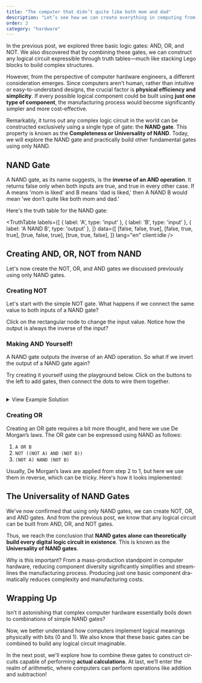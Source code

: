 ```yaml
---
title: "The computer that didn’t quite like both mom and dad"
description: "Let’s see how we can create everything in computing from just one simple function"
order: 3
category: "hardware"
---
```




In the previous post, we explored three basic logic gates: AND, OR, and NOT. We also discovered that by combining these gates, we can construct any logical circuit expressible through truth tables—much like stacking Lego blocks to build complex structures.

However, from the perspective of computer hardware engineers, a different consideration emerges. Since computers aren't human, rather than intuitive or easy-to-understand designs, the crucial factor is **physical efficiency and simplicity**. If every possible logical component could be built using **just one type of component**, the manufacturing process would become significantly simpler and more cost-effective.

Remarkably, it turns out any complex logic circuit in the world can be constructed exclusively using a single type of gate: the **NAND gate**. This property is known as the **Completeness or Universality of NAND**. Today, we will explore the NAND gate and practically build other fundamental gates using only NAND.

## NAND Gate

A NAND gate, as its name suggests, is the **inverse of an AND operation**. It returns false only when both inputs are true, and true in every other case. If A means 'mom is liked' and B means 'dad is liked,' then A NAND B would mean 'we don’t quite like both mom and dad.'

Here's the truth table for the NAND gate:

<TruthTable 
  labels={[
    { label: 'A', type: 'input' },
    { label: 'B', type: 'input' },
    { label: 'A NAND B', type: 'output' },
  ]}
  data={[
    [false, false, true],
    [false, true, true],
    [true, false, true],
    [true, true, false],
  ]}
  lang="en"
  client:idle 
/>

## Creating AND, OR, NOT from NAND

Let's now create the NOT, OR, and AND gates we discussed previously using only NAND gates.

### Creating NOT

Let's start with the simple NOT gate. What happens if we connect the same value to both inputs of a NAND gate?

<Flow id="not_answer" initialJSON={not} lang="en" client:idle/>

Click on the rectangular node to change the input value. Notice how the output is always the inverse of the input?

### Making AND Yourself!

A NAND gate outputs the inverse of an AND operation. So what if we invert the output of a NAND gate again?

Try creating it yourself using the playground below. Click on the buttons to the left to add gates, then connect the dots to wire them together.

<Flow id="and_playground" lang="en" client:idle/>

<br/>

<details>
<summary>View Example Solution</summary>
<Flow id="and_answer" initialJSON={and} lang="en" client:idle/>
Connecting a NAND gate's output back into another NAND gate’s inputs creates an AND gate.
</details>

### Creating OR

Creating an OR gate requires a bit more thought, and here we use De Morgan’s laws. The OR gate can be expressed using NAND as follows:

1. `A OR B`
1. `NOT ((NOT A) AND (NOT B))`
1. `(NOT A) NAND (NOT B)`

Usually, De Morgan’s laws are applied from step 2 to 1, but here we use them in reverse, which can be tricky. Here's how it looks implemented:

<Flow id="or_answer" initialJSON={or} lang="en" client:idle/>

## The Universality of NAND Gates

We've now confirmed that using only NAND gates, we can create NOT, OR, and AND gates. And from the previous post, we know that any logical circuit can be built from AND, OR, and NOT gates.

Thus, we reach the conclusion that **NAND gates alone can theoretically build every digital logic circuit in existence**. This is known as the **Universality of NAND gates**.

Why is this important? From a mass-production standpoint in computer hardware, reducing component diversity significantly simplifies and streamlines the manufacturing process. Producing just one basic component dramatically reduces complexity and manufacturing costs.

## Wrapping Up

Isn’t it astonishing that complex computer hardware essentially boils down to combinations of simple NAND gates?

Now, we better understand how computers implement logical meanings physically with bits (0 and 1). We also know that these basic gates can be combined to build any logical circuit imaginable.

In the next post, we'll explore how to combine these gates to construct circuits capable of performing **actual calculations**. At last, we’ll enter the realm of arithmetic, where computers can perform operations like addition and subtraction!
